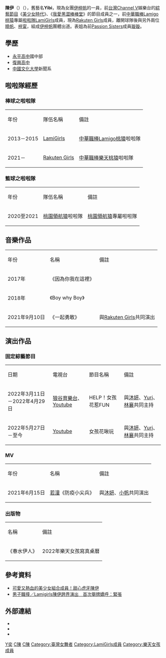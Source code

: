 {{藝人
| 姓名 = 陳伊
| 類型 = 女藝人
| 圖片 = 
| 圖片尺寸 = 
| 圖片簡介 =
| 本名 = 陳奕如
| 英文名 = Shelly
| 暱稱 = 伊伊、甜心虎牙
| 羅馬拼音 = Chen Yi-Ru
| 出生日期 = {{Birth_date_and_age|1993|10|5}}
| 出生地點 = {{TWN}}
| 國籍 = {{ROC}}
| 音樂類型 = [[華語流行音樂|C-pop]]
| 演奏樂器 = 
| 教育程度 = [[中國文化大學|中國文化大學]]新聞系
| 職業 = [[啦啦隊|啦啦隊]]、[[藝人|藝人]]、[[Youtuber|Youtuber]]
| 語言 = [[中文|中文]]
| 出道日期 = 2010年3月1日
| 活躍年代 = 2010年至今
| 出道作 = [[美少女時代|美少女時代]]
| 代表作 = 
| 經紀公司 = 
| 唱片公司 = 
| 相關團體= [[LamiGirls|LamiGirls]]<br>[[伊梓帆|伊梓帆]]<br>[[Rakuten_Girls|Rakuten Girls]]
| 網站 = 
| 舞臺劇 = 
| 書籍 = 
}}
{{Infobox YouTube personality
| header-color       = 
| honorific_prefix   = 
| name               = 虎牙陳伊
| honorific_suffix   = 
| logo               =
| logo_size          =
| logo_alt           =
| logo caption       =
| image              = 
| image_size         =
| alt                = 
| caption            = 
| pseudonym          =
| channel_name       = 
| channel_url        =
| channel_direct_url =
| channels           = [https://www.youtube.com/channel/UCPQn3qT8xyTqckpMWmmt-Ww 虎牙陳伊]
| creator            = 陳伊
| years_active       = 
| genre              = 生活
| subscribers        = 6.63萬
| subscriber_date    = 2021年11月16日
| views              = 358.77萬
| view_date          = 2021年11月16日
| silver_button      = 
| silver_year        = 
| gold_button        = 
| gold_year          =
| diamond_button     = 
| diamond_year       = 
| ruby_button        = 
| ruby_year          = 
| module             = 
| stats_update       = 
| extra_information  = 
}}
{{Infobox YouTube personality
| header-color       = 
| honorific_prefix   = 
| name               = 陳伊
| honorific_suffix   = 
| logo               =
| logo_size          =
| logo_alt           =
| logo caption       =
| image              = 
| image_size         =
| alt                = 
| caption            = 
| pseudonym          =
| channel_name       = 
| channel_url        =
| channel_direct_url =
| channels           = [https://youtube.com/channel/UCxJxu2p6HQdQ26d3o9TSSjQ 陳伊]
| creator            = 陳伊
| years_active       = 
| genre              = 生活
| subscribers        = 1.45萬
| subscriber_date    = 2021年11月16日
| views              = 57.52萬
| view_date          = 2021年11月16日
| silver_button      = 
| silver_year        = 
| gold_button        = 
| gold_year          =
| diamond_button     = 
| diamond_year       = 
| ruby_button        = 
| ruby_year          = 
| module             = 
| stats_update       = 
| extra_information  = 
}}

'''陳伊'''（{{lang-en|Chen Yi}}）（{{bd|1993年|10月5日||}}），舊藝名'''Yibi'''，現為女團[[伊梓帆|伊梓帆]]的一員，前[[台灣|台灣]][[Channel_V|Channel V]]娛樂台的[[綜藝節目|綜藝節目]]《[[美少女時代|美少女時代]]》、《[[我愛黑澀棒棒堂|我愛黑澀棒棒堂]]》的節目成員之一，前[[中華職棒|中華職棒]][[Lamigo桃猿|Lamigo桃猿]]專屬[[啦啦隊|啦啦隊]][[LamiGirls|LamiGirls]]成員，現為[[Rakuten_Girls|Rakuten Girls]]成員，離開球隊後與另外兩位[[楊曉帆|曉帆]]、[[梓甯|梓甯]]，組成[[伊梓帆|伊梓帆]]團體出道。表姐為前[[Passion_Sisters|Passion Sisters]]成員[[璇璇|璇璇]]。

== 學歷 ==
*[[永平高中|永平高中]]國中部
*[[台北市立復興高級中學|復興高中]]
*[[中國文化大學|中國文化大學]]新聞系

== 啦啦隊經歷 ==
=== 棒球之啦啦隊 ===
{| class="wikitable"
|-style="background:#FFB6C1; color:black; font-weight:bold; text-align:center;"
|年份||隊伍名稱||備註
|-
|2013－2015||[[LamiGirls|LamiGirls]]||[[中華職棒|中華職棒]][[Lamigo桃猿|Lamigo桃猿]]啦啦隊
|-
|2021－  ||[[Rakuten_Girls|Rakuten Girls]]||[[中華職棒|中華職棒]][[樂天桃猿|樂天桃猿]]啦啦隊
|}
=== 籃球之啦啦隊 ===
{| class="wikitable"
|-style="background:#FFB6C1; color:black; font-weight:bold; text-align:center;"
|年份||隊伍名稱||備註
|-
|2020至2021||[[桃園領航猿|桃園領航猿]]啦啦隊||[[桃園領航猿|桃園領航猿]]專屬啦啦隊
|}

==音樂作品==
{| class="wikitable"
|-style="background:#FFB6C1; color:black; font-weight:bold; text-align:center;"
|年份||名稱||備註
|-
|2017年||《因為你我在這裡》||
|-
|2018年||《Boy why Boy》||
|-
|2021年9月10日||《一起勇敢》||與[[Rakuten_Girls|Rakuten Girls]]共同演出
|}

==演出作品==
===固定綜藝節目===
{|class="wikitable"
|-style="background:#FFB6C1; color:black; font-weight:bold; text-align:center;"
|日期||電視台||節目名稱||備註
|-
|2022年3月11日－2022年4月29日||[[狼谷育樂台|狼谷育樂台]]、[[Youtube|Youtube]]||HELP！女孩花惹FUN||與[[鄒沐妍|沐妍]]、[[陳怡叡|Yuri]]、[[林襄|林襄]]共同主持
|-
|2022年5月27日－至今||[[Youtube|Youtube]]||女孩花啾玩||與[[鄒沐妍|沐妍]]、[[陳怡叡|Yuri]]、[[林襄|林襄]]共同主持
|}
===MV===
{| class="wikitable"
|-style="background:#FFB6C1; color:black; font-weight:bold; text-align:center;"
|年份||名稱||備註
|-
|2021年6月15日||[[李若潼|若潼]]《防疫小尖兵》||與[[鄒沐妍|沐妍]]、[[曉帆_(藝人)|小帆]]共同演出
|}
===出版物===
{| class="wikitable"
|-style="background:#FFB6C1; color:black; font-weight:bold; text-align:center;"
|名稱||備註
|-
|《春水伊人》||2022年樂天女孩寫真桌曆
|}

==參考資料==
{{reflist}}
*[https://udn.com/news/story/6984/2110490 可愛又熱血的美少女組合成員！甜心虎牙陳伊] {{Wayback|url=https://udn.com/news/story/6984/2110490 |date=20190602070742 }}
*[http://www.nownews.com/n/2013/11/04/1010374 男子職撞／Lamigirls陳伊跨界演出　首次舉牌嬌呼：緊張] {{Wayback|url=http://www.nownews.com/n/2013/11/04/1010374 |date=20150505124253 }}

==外部連結==
*{{Facebook|luckyqmei|虎牙陳伊}}
*{{Instagram|bobeyiyi|虎牙陳伊-伊伊}}
*{{YouTube|channel=UCPQn3qT8xyTqckpMWmmt-Ww}}

{{樂天女孩}}
{{Portal bar|臺灣|人物}}
[[Category:陳姓|Y奕]]
[[Category:台北市人|C陳]]
[[Category:我愛黑澀棒棒堂|C陳]]
[[Category:臺灣女舞者|Category:臺灣女舞者]]
[[Category:LamiGirls成員|Category:LamiGirls成員]]
[[Category:樂天女孩成員|Category:樂天女孩成員]]